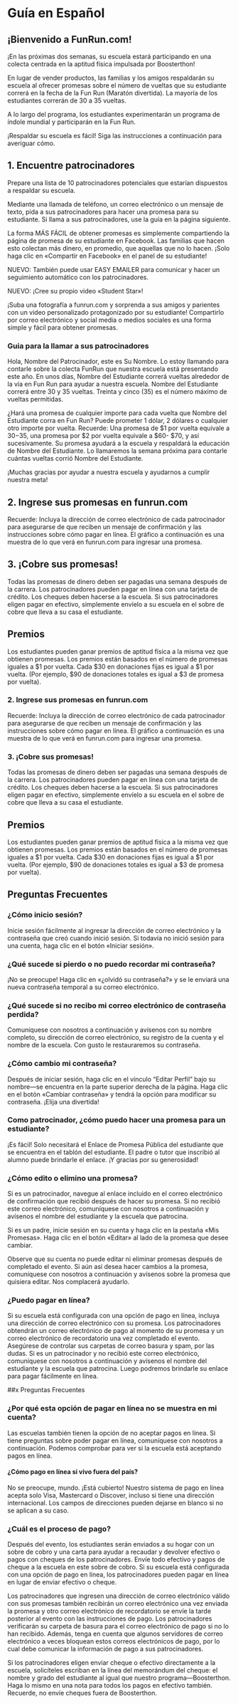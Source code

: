 
<Meta title="Notes/Spanish Guide" />

# Guía en Español

## ¡Bienvenido a FunRun.com!

¡En las próximas dos semanas, su escuela estará participando en una colecta centrada en la
aptitud física impulsada por Boosterthon!

En lugar de vender productos, las familias y los amigos respaldarán su escuela al ofrecer
promesas sobre el número de vueltas que su estudiante correrá en la fecha de la Fun Run
(Maratón divertida). La mayoría de los estudiantes correrán de 30 a 35 vueltas.

A lo largo del programa, los estudiantes experimentarán un programa de índole mundial y
participarán en la Fun Run.

¡Respaldar su escuela es fácil! Siga las instrucciones a continuación para averiguar cómo.

## 1. Encuentre patrocinadores

Prepare una lista de 10 patrocinadores potenciales que estarían dispuestos a respaldar su
escuela.

Mediante una llamada de teléfono, un correo electrónico o un mensaje de texto, pida a sus
patrocinadores para hacer una promesa para su estudiante. Si llama a sus patrocinadores, use la
guía en la página siguiente.

La forma MÁS FÁCIL de obtener promesas es simplemente compartiendo la página de promesa
de su estudiante en Facebook. Las familias que hacen esto colectan más dinero, en promedio,
que aquellas que no lo hacen. ¡Solo haga clic en «Compartir en Facebook» en el panel de su
estudiante!

NUEVO: También puede usar EASY EMAILER para comunicar y hacer un seguimiento
automático con los patrocinadores.

NUEVO: ¡Cree su propio video «Student Star»!

¡Suba una fotografía a funrun.com y sorprenda a sus amigos y parientes con un video
personalizado protagonizado por su estudiante! Compartirlo por correo electrónico y social
media o medios sociales es una forma simple y fácil para obtener promesas.

### Guia para la llamar a sus patrocinadores

Hola, Nombre del Patrocinador, este es Su Nombre. Lo estoy llamando para contarle sobre la
colecta FunRun que nuestra escuela está presentando este año. En unos días, Nombre del
Estudiante correrá vueltas alrededor de la vía en Fun Run para ayudar a nuestra escuela.
Nombre del Estudiante correrá entre 30 y 35 vueltas. Treinta y cinco (35) es el número máximo
de vueltas permitidas.

¿Hará una promesa de cualquier importe para cada vuelta que Nombre del Estudiante corra en
Fun Run? Puede prometer 1 dólar, 2 dólares o cualquier otro importe por vuelta. Recuerde: Una
promesa de $1 por vuelta equivale a $30-$35, una promesa por $2 por vuelta equivale a $60-
$70, y así sucesivamente. Su promesa ayudará a la escuela y respaldará la educación de
Nombre del Estudiante. Lo llamaremos la semana próxima para contarle cuántas vueltas corrió
Nombre del Estudiante.

¡Muchas gracias por ayudar a nuestra escuela y ayudarnos a cumplir nuestra meta! 

## 2. Ingrese sus promesas en funrun.com

Recuerde: Incluya la dirección de correo electrónico de cada patrocinador para asegurarse de
que reciben un mensaje de confirmación y las instrucciones sobre cómo pagar en línea. El
gráfico a continuación es una muestra de lo que verá en funrun.com para ingresar una promesa.

## 3. ¡Cobre sus promesas!

Todas las promesas de dinero deben ser pagadas una semana después de la carrera. Los
patrocinadores pueden pagar en línea con una tarjeta de crédito. Los cheques deben hacerse a
la escuela. Si sus patrocinadores eligen pagar en efectivo, simplemente envíelo a su escuela en
el sobre de cobre que lleva a su casa el estudiante.

## Premios

Los estudiantes pueden ganar premios de aptitud física a la misma vez que obtienen promesas.
Los premios están basados en el número de promesas iguales a $1 por vuelta. Cada $30 en
donaciones fijas es igual a $1 por vuelta. (Por ejemplo, $90 de donaciones totales es igual a $3
de promesa por vuelta). 


### 2. Ingrese sus promesas en funrun.com

Recuerde: Incluya la dirección de correo electrónico de cada patrocinador para asegurarse de
que reciben un mensaje de confirmación y las instrucciones sobre cómo pagar en línea. El
gráfico a continuación es una muestra de lo que verá en funrun.com para ingresar una promesa.

### 3. ¡Cobre sus promesas!

Todas las promesas de dinero deben ser pagadas una semana después de la carrera. Los
patrocinadores pueden pagar en línea con una tarjeta de crédito. Los cheques deben hacerse a
la escuela. Si sus patrocinadores eligen pagar en efectivo, simplemente envíelo a su escuela en
el sobre de cobre que lleva a su casa el estudiante.

## Premios

Los estudiantes pueden ganar premios de aptitud física a la misma vez que obtienen promesas.
Los premios están basados en el número de promesas iguales a $1 por vuelta. Cada $30 en
donaciones fijas es igual a $1 por vuelta. (Por ejemplo, $90 de donaciones totales es igual a $3
de promesa por vuelta). 

## Preguntas Frecuentes

### ¿Cómo inicio sesión?

Inicie sesión fácilmente al ingresar la dirección de correo electrónico y la contraseña que creó
cuando inició sesión. Si todavía no inició sesión para una cuenta, haga clic en el botón «Iniciar
sesión».

### ¿Qué sucede si pierdo o no puedo recordar mi contraseña?

¡No se preocupe! Haga clic en «¿olvidó su contraseña?» y se le enviará una nueva contraseña
temporal a su correo electrónico.

### ¿Qué sucede si no recibo mi correo electrónico de contraseña perdida?

Comuníquese con nosotros a continuación y avísenos con su nombre completo, su dirección de
correo electrónico, su registro de la cuenta y el nombre de la escuela. Con gusto le
restauraremos su contraseña.

### ¿Cómo cambio mi contraseña?

Después de iniciar sesión, haga clic en el vínculo “Editar Perfil” bajo su nombre—se encuentra
en la parte superior derecha de la página. Haga clic en el botón «Cambiar contraseña» y tendrá
la opción para modificar su contraseña. ¡Elija una divertida!

### Como patrocinador, ¿cómo puedo hacer una promesa para un estudiante?

¡Es fácil! Solo necesitará el Enlace de Promesa Pública del estudiante que se encuentra en el
tablón del estudiante. El padre o tutor que inscribió al alumno puede brindarle el enlace. ¡Y
gracias por su generosidad!

### ¿Cómo edito o elimino una promesa?

Si es un patrocinador, navegue al enlace incluido en el correo electrónico de confirmación que
recibió después de hacer su promesa. Si no recibió este correo electrónico, comuníquese con
nosotros a continuación y avísenos el nombre del estudiante y la escuela que patrocina.

Si es un padre, inicie sesión en su cuenta y haga clic en la pestaña «Mis Promesas». Haga clic en
el botón «Editar» al lado de la promesa que desee cambiar.

Observe que su cuenta no puede editar ni eliminar promesas después de completado el evento.
Si aún así desea hacer cambios a la promesa, comuníquese con nosotros a continuación y
avísenos sobre la promesa que quisiera editar. Nos complacerá ayudarlo.

### ¿Puedo pagar en línea?

Si su escuela está configurada con una opción de pago en línea, incluya una dirección de correo
electrónico con su promesa. Los patrocinadores obtendrán un correo electrónico de pago al
momento de su promesa y un correo electrónico de recordatorio una vez completado el
evento. Asegúrese de controlar sus carpetas de correo basura y spam, por las dudas.
Si es un patrocinador y no recibió este correo electrónico, comuníquese con nosotros a
continuación y avísenos el nombre del estudiante y la escuela que patrocina. Luego podremos
brindarle su enlace para pagar fácilmente en línea. 

##x Preguntas Frecuentes

### ¿Por qué esta opción de pagar en línea no se muestra en mi cuenta?

Las escuelas también tienen la opción de no aceptar pagos en línea. Si tiene preguntas sobre
poder pagar en línea, comuníquese con nosotros a continuación. Podemos comprobar para ver
si la escuela está aceptando pagos en línea.

#### ¿Cómo pago en línea si vivo fuera del país?

No se preocupe, mundo. ¡Está cubierto! Nuestro sistema de pago en línea acepta solo Visa,
Mastercard o Discover, incluso si tiene una dirección internacional. Los campos de direcciones
pueden dejarse en blanco si no se aplican a su caso.

### ¿Cuál es el proceso de pago?

Después del evento, los estudiantes serán enviados a su hogar con un sobre de cobro y una
carta para ayudar a recaudar y devolver efectivo o pagos con cheques de los patrocinadores.
Envíe todo efectivo y pagos de cheque a la escuela en este sobre de cobro. Si su escuela está
configurada con una opción de pago en línea, los patrocinadores pueden pagar en línea en
lugar de enviar efectivo o cheque.

Los patrocinadores que ingresen una dirección de correo electrónico válido con sus promesas
también recibirán un correo electrónico una vez enviada la promesa y otro correo electrónico
de recordatorio se envíe la tarde posterior al evento con las instrucciones de pago. Los
patrocinadores verificarán su carpeta de basura para el correo electrónico de pago si no lo han
recibido. Además, tenga en cuenta que algunos servidores de correo electrónico a veces
bloquean estos correos electrónicos de pago, por lo cual debe comunicar la información de
pago a sus patrocinadores.

Si los patrocinadores eligen enviar cheque o efectivo directamente a la escuela, solicíteles
escriban en la línea del memorándum del cheque: el nombre y grado del estudiante al igual que
nuestro programa—Boosterthon. Haga lo mismo en una nota para todos los pagos en efectivo
también. Recuerde, no envíe cheques fuera de Boosterthon. 